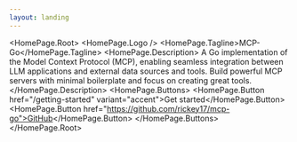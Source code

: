 ```yaml
---
layout: landing
---
```



<HomePage.Root>
  <HomePage.Logo />
  <HomePage.Tagline>MCP-Go</HomePage.Tagline>
  <HomePage.Description>
    A Go implementation of the Model Context Protocol (MCP), enabling seamless integration between LLM applications and external data sources and tools. Build powerful MCP servers with minimal boilerplate and focus on creating great tools.
  </HomePage.Description>
  <HomePage.Buttons>
    <HomePage.Button href="/getting-started" variant="accent">Get started</HomePage.Button>
    <HomePage.Button href="https://github.com/rickey17/mcp-go">GitHub</HomePage.Button>
  </HomePage.Buttons>
</HomePage.Root>